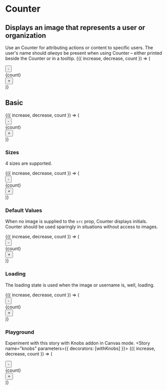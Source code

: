 

<Meta title="Design System|Counter" component={Counter} />

# Counter

## Displays an image that represents a user or organization

Use an Counter for attributing actions or content to specific users. The user's name should _always_ be present when using Counter – either printed beside the Counter or in a tooltip.
<Preview>
    <Story name="standard">
  <Counter>
   {({ increase, decrease, count }) => (
       <div>
         <button onClick={decrease}>-</button>
         <div>{count}</div>
         <button onClick={increase}>+</button>
       </div>
     )}
   </Counter>
</Story>
</Preview>

<Props of={Counter} />

## Basic

<Story name="basic">
   <Counter>
   {({ increase, decrease, count }) => (
       <div>
         <button onClick={decrease}>-</button>
         <div>{count}</div>
         <button onClick={increase}>+</button>
       </div>
     )}
   </Counter>
</Story>

### Sizes

4 sizes are supported.
<Story name="sizes">
  <div>
     <Counter>
   {({ increase, decrease, count }) => (
       <div>
         <button onClick={decrease}>-</button>
         <div>{count}</div>
         <button onClick={increase}>+</button>
       </div>
     )}
   </Counter>
  </div>
</Story>

### Default Values

When no image is supplied to the `src` prop, Counter displays initials. Counter should be used sparingly in situations without access to images.
<Story name="initials">
  <div>
    <Counter>
   {({ increase, decrease, count }) => (
       <div>
         <button onClick={decrease}>-</button>
         <div>{count}</div>
         <button onClick={increase}>+</button>
       </div>
     )}
   </Counter>
  </div>
</Story>

### Loading

The loading state is used when the image or username is, well, loading.
<Story name="loading">
  <div>
     <Counter>
   {({ increase, decrease, count }) => (
       <div>
         <button onClick={decrease}>-</button>
         <div>{count}</div>
         <button onClick={increase}>+</button>
       </div>
     )}
   </Counter>
  </div>
</Story>

### Playground

Experiment with this story with Knobs addon in Canvas mode.
<Story name="knobs" parameters={{ decorators: [withKnobs] }}>
   <Counter>
   {({ increase, decrease, count }) => (
       <div>
         <button onClick={decrease}>-</button>
         <div>{count}</div>
         <button onClick={increase}>+</button>
       </div>
     )}
   </Counter>
</Story>